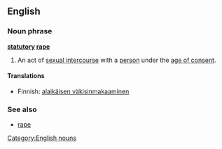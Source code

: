==English==
===Noun phrase===
'''[[statutory]] [[rape]]'''
{{wikipedia}}
# An act of [[sexual intercourse]] with a [[person]] under the [[age of consent]].

====Translations====
*Finnish: [[alaikäisen väkisinmakaaminen]]

===See also===
* [[rape]]

[[Category:English nouns]]